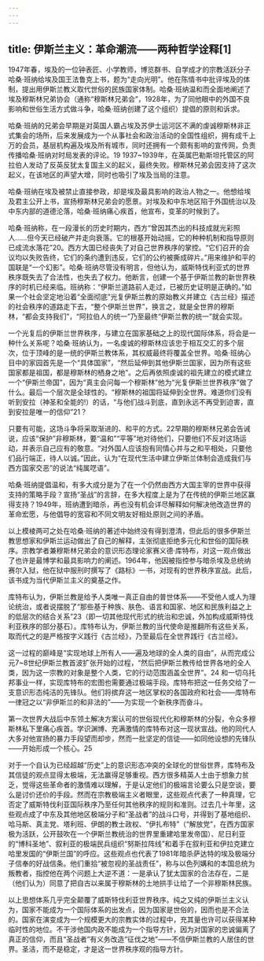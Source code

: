 ```yaml
---
---
---
```

title: 伊斯兰主义：革命潮流——两种哲学诠释[1]
---



1947年春，埃及的一位钟表匠、小学教师，博览群书、自学成才的宗教活跃分子哈桑·班纳给埃及国王法鲁克上书，题为“走向光明”。他在陈情书中批评埃及的体制，提出用伊斯兰教义取代世俗的民族国家体制。哈桑·班纳温和而全面地阐述了埃及穆斯林兄弟协会（通称“穆斯林兄弟会”，1928年，为了同他眼中的外国不良影响和世俗生活方式做斗争，哈桑·班纳创建了这个组织）提倡的原则和诉求。

哈桑·班纳的兄弟会早期是对英国人霸占埃及苏伊士运河区不满的虔诚穆斯林非正式集会的场所，后来发展成为一个从事社会和政治活动的全国性组织，拥有成千上万的会员，基层机构遍及埃及所有城市，同时还拥有一个颇有影响的宣传网，负责传播哈桑·班纳对时局发表的评论。19 1937~1939年，在英属巴勒斯坦托管区的阿拉伯人发动了反英反犹太复国主义的起义，最终失败。穆斯林兄弟会因支持了这次起义，在该地区的声望大增，同时也吸引了埃及当局的注意。

哈桑·班纳在埃及被禁止直接参政，却是埃及最具影响的政治人物之一。他想给埃及君主公开上书，宣扬穆斯林兄弟会的愿景。对埃及和中东地区陷于外国统治以及中东内部的道德沦落，哈桑·班纳痛心疾首，他宣布，变革的时候到了。

哈桑·班纳称，在一段漫长的历史时期内，西方“曾因其杰出的科技成就光彩照人……但今天已经破产并走向衰落。它的根基开始动摇，它的种种机制和指导原则已成流水落花”20。西方大国已经丧失了对自己世界秩序的掌控。“它们召开的会议均以失败告终，它们的条约遭到违反，它们的公约被撕成碎片。”用来维护和平的国联是“一个幻影”。哈桑·班纳尽管没有明言，但他认为，威斯特伐利亚式的世界秩序既失去了合法性，也失去了权力。他断言，创建一个基于伊斯兰教的新世界秩序的时机已经来临。班纳称：“伊斯兰道路前人走过，已被历史证明是正确的。”如果一个社会坚定地沿着“全面彻底”光复伊斯兰教的原始教义并建立《古兰经》描述的社会秩序的道路走下去，“整个伊斯兰世界”，换言之，就是全世界的穆斯林，“都会支持我们”，“阿拉伯人的统一”乃至最终“伊斯兰教的统一”就会实现。

一个光复后的伊斯兰世界秩序，与建立在国家基础之上的现代国际体系，将会是一种什么关系呢？哈桑·班纳认为，一名虔诚的穆斯林应该忠于相互交汇的多个层次，位于顶峰的是一统的伊斯兰教体系，其权威最终将覆盖全世界。哈桑·班纳心目中的家园首先是一个“具体国家”，“然后延伸到其他伊斯兰国家，因为所有这些国家都是祖国，都是穆斯林的栖身之地”。之后再依照虔诚的祖先建立的模式建立一个“伊斯兰帝国”，因为“真主会问每一个穆斯林”他为“光复伊斯兰世界秩序”做了什么。最后一个层次是全球性的。“穆斯林的祖国将延伸到全世界。难道你们没有听到安拉（神圣和全能的!）的话，“与他们战斗到底，直到永远不再受到迫害，直到安拉是唯一的信仰”21？

只要有可能，这场斗争将采取渐进的、和平的方式。22早期的穆斯林兄弟会告诫说，应该“保护”非穆斯林，要“温和”“平等”地对待他们，只要他们不反对这场运动，并表示自己应有的敬意。“对外国人应该抱有同情心并与之和平相处，只要他们品行端正，待人以诚。”因此，认为“在现代生活中建立伊斯兰体制会造成我们与西方国家交恶”的说法“纯属呓语”。

哈桑·班纳提倡温和，有多大成分是为了在一个仍然由西方大国主宰的世界中获得支持的策略手段？宣扬“圣战”的言辞，在多大程度上是为了在传统的伊斯兰地区赢得支持？1949年，班纳遭到暗杀，再也没有机会详尽解释如何解决他改造世界的革命宏愿，与他倡导的宽容和不同文明友好相处原则之间的矛盾。

以上模棱两可之处在哈桑·班纳的著述中始终没有得到澄清，但此后的很多伊斯兰教思想家和伊斯兰运动做出了自己的解释，主张彻底拒绝多元化和世俗的国际秩序。宗教学者兼穆斯林兄弟会的意识形态理论家赛义德·库特布，对这一观点做出了也许是最博学和最具影响力的阐述。1964年，他因被指控参与暗杀埃及总统纳赛尔入狱，他在狱中服刑时撰写了《路标》一书，对现有的世界秩序宣战。此后，该书成为当代伊斯兰主义的奠基之作。

库特布认为，伊斯兰教是给予人类唯一真正自由的普世体系——不受他人或人为理论统治，或者说摆脱了“那些基于种族、肤色、语言和国家、地区和民族利益之上的低层次的结合关系”23（即一切其他现代形式的统治和忠诚，外加构成威斯特伐利亚秩序的部分基石）。库特布认为，伊斯兰教的当代使命是推翻所有这些关系，取而代之的是严格按字义践行《古兰经》，乃至最后在全世界践行《古兰经》。

这一过程的巅峰是“实现地球上所有人——遍及地球的全人类的自由”，从而完成公元7~8世纪伊斯兰教首波扩张开始的过程，“然后把伊斯兰教传给世界各地的全人类，因为这一宗教的对象是整个人类，它的行动范围涵盖全世界”。24 和一切乌托邦事业一样，实现库特布的宏图也需要通过极端手段。库特布把这一任务交给了一支意识形态纯洁的先锋队。他们将摈弃这一地区掌权的各国政府和社会——库特布一律冠之以“非伊斯兰的和非法的”——为实现一个新秩序而奋斗。

第一次世界大战后中东领土解决方案认可的世俗现代化和穆斯林的分裂，令众多穆斯林私下里痛心疾首。学识渊博、充满激情的库特布对这一现状宣战。他的同代人大多对他宣扬的暴力手段望而却步，然而一批坚定的信徒——如同他设想的先锋队——开始形成一个核心。25

对于一个自认为已经超越“历史”上的意识形态冲突的全球化的世俗世界，库特布及其信徒的观点显得太极端，无法赢得足够重视。西方很多精英人士由于想象力贫乏，觉得这些革命者的激情难以理解，于是认定他们的极端言论要么只是空谈，要么是讨价还价的手段。然而在宗教极端主义者眼里，这些观点代表了一种真理，它否定了威斯特伐利亚国际秩序乃至任何其他秩序的规则和准则。过去几十年里，这些观点成了中东及其他地区极端分子和“圣战者”的战斗口号，并得到了基地组织、哈马斯、真主党、塔利班、伊朗的教士政权、“伊扎布特”（“解放党”，在西方国家极为活跃，公开鼓吹在一个伊斯兰教统治的世界里重建哈里发帝国）、尼日利亚的“博科圣地”、叙利亚的极端民兵组织“努斯拉阵线”和着手在叙利亚和伊拉克建立哈里发国的“伊斯兰国”的呼应。这些观点也代表了1981年暗杀萨达特的埃及极端分子信奉的好战信条。他们重拾“被忽视的圣战责任”，称与以色列媾和的本国总统为叛教者，指控他在两个问题上大逆不道：一是承认了犹太国家的合法存在，二是（他们认为）同意了把自古以来属于穆斯林的土地拱手让给了一个非穆斯林民族。

以上思想体系几乎完全颠覆了威斯特伐利亚世界秩序。纯之又纯的伊斯兰主义认为，国家不能成为一个国际体系的出发点，因为国家是世俗的，因而也是不合法的。国家在演变成为一个规模更大的宗教实体的过程中，充其量也许可以获得某种临时性的地位。不干涉他国内政不能成为一个指导方针，因为对国家的忠诚偏离了真正的信仰，而且“圣战者”有义务改造“征伐之地”——不信伊斯兰教的人居住的世界。圣洁，而不是稳定，才是这一世界秩序观的指导方针。